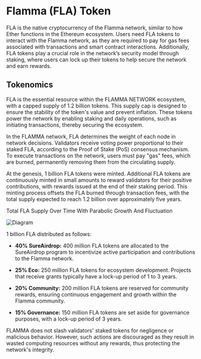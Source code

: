 # Flamma (FLA) Token

FLA is the native cryptocurrency of the Flamma network, similar to how Ether functions in the Ethereum ecosystem. Users need FLA tokens to interact with the Flamma network, as they are required to pay for gas fees associated with transactions and smart contract interactions. Additionally, FLA tokens play a crucial role in the network’s security model through staking, where users can lock up their tokens to help secure the network and earn rewards.

## Tokenomics
FLA is the essential resource within the FLAMMA NETWORK ecosystem, with a capped supply of 1.2 billion tokens. This supply cap is designed to ensure the stability of the token's value and prevent inflation. These tokens power the network by enabling staking and daily operations, such as initiating transactions, thereby securing the ecosystem.

In the FLAMMA network, FLA determines the weight of each node in network decisions. Validators receive voting power proportional to their staked FLA, according to the Proof of Stake (PoS) consensus mechanism. To execute transactions on the network, users must pay "gas" fees, which are burned, permanently removing them from the circulating supply.

At the genesis, 1 billion FLA tokens were minted. Additional FLA tokens are continuously minted in small amounts to reward validators for their positive contributions, with rewards issued at the end of their staking period. This minting process offsets the FLA burned through transaction fees, with the total supply expected to reach 1.2 billion over approximately five years.

Total FLA Supply Over Time With Parabolic Growth And Fluctuation

![Diagram](/Total-FLA-Supply-Over-Time-With-Parabolic-Growth-And-Fluctuation.jpg)

1 billion FLA distributed as follows:

- **40% SureAirdrop:** 400 million FLA tokens are allocated to the SureAirdrop program to incentivize active participation and contributions to the Flamma network.

- **25% Eco:** 250 million FLA tokens for ecosystem development. Projects that receive grants typically have a lock-up period of 1 to 3 years.

- **20% Community:** 200 million FLA tokens are reserved for community rewards, ensuring continuous engagement and growth within the Flamma community.

- **15% Governance:** 150 million FLA tokens are set aside for governance purposes, with a lock-up period of 3 years.

FLAMMA does not slash validators' staked tokens for negligence or malicious behavior. However, such actions are discouraged as they result in wasted computing resources without any rewards, thus protecting the network's integrity.
